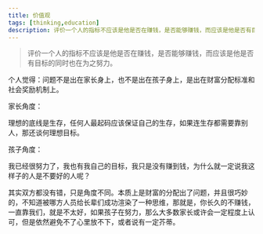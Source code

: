 ```yaml
---
title: 价值观
tags: [thinking,education]
description: 评价一个人的指标不应该是他是否在赚钱，是否能够赚钱，而应该是他是否有目标的同时也在为之努力。
---
```


>  评价一个人的指标不应该是他是否在赚钱，是否能够赚钱，而应该是他是否有目标的同时也在为之努力。

个人觉得：问题不是出在家长身上，也不是出在孩子身上，是出在财富分配标准和社会奖励机制上。

家长角度：

理想的底线是生存，任何人最起码应该保证自己的生存，如果连生存都需要靠别人，那还谈何理想目标。

孩子角度：

我已经很努力了，我也有我自己的目标，我只是没有赚到钱，为什么就一定说我这样子的人是不要好的人呢？

其实双方都没有错，只是角度不同。本质上是财富的分配出了问题，并且很巧妙的，不知道被哪方人员给长辈们成功渲染了一种思维，那就是，你长久的不赚钱，一直靠我们，就是不太好，如果孩子在努力，那么大多数家长或许会一定程度上认可，但是依然避免不了心里放不下，或者说有一定芥蒂。